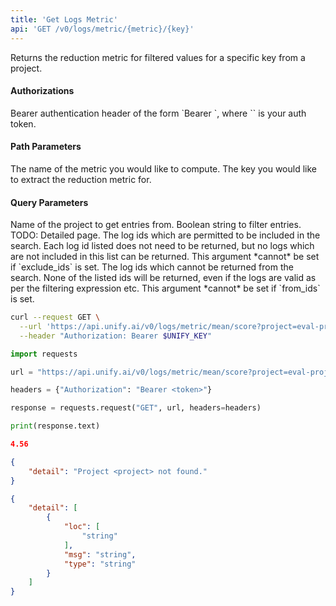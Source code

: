 ```yaml
---
title: 'Get Logs Metric'
api: 'GET /v0/logs/metric/{metric}/{key}'
---
```

Returns the reduction metric for filtered values for a specific key from a project.

#### Authorizations

<ParamField header="Authorization" type="string" required="true">
  Bearer authentication header of the form `Bearer <token>`, where `<token>` is your auth token.
</ParamField>

#### Path Parameters

<ParamField query="metric" type="string" required="true">
The name of the metric you would like to compute.
</ParamField>

<ParamField query="key" type="string" required="true">
The key you would like to extract the reduction metric for.
</ParamField>

#### Query Parameters

<ParamField query="project" type="string" required="true">
Name of the project to get entries from.
</ParamField>

<ParamField query="filter_expr" type="string | null" >
Boolean string to filter entries. TODO: Detailed page.
</ParamField>

<ParamField query="from_ids" type="array | null" >
The log ids which are permitted to be included in the search. Each log id listed does not need to be returned, but no logs which are not included in this list can be returned. This argument *cannot* be set if `exclude_ids` is set.
</ParamField>

<ParamField query="exclude_ids" type="array | null" >
The log ids which cannot be returned from the search. None of the listed ids will be returned, even if the logs are valid as per the filtering expression etc. This argument *cannot* be set if `from_ids` is set.
</ParamField>

<RequestExample>

```bash cURL
curl --request GET \
  --url 'https://api.unify.ai/v0/logs/metric/mean/score?project=eval-project&filter_expr=len(output)%20>%20200%20and%20temperature%20==%200.5&from_ids=[0,%201,%202]&exclude_ids=[0,%201,%202]' \
  --header "Authorization: Bearer $UNIFY_KEY"
```

```python Python
import requests

url = "https://api.unify.ai/v0/logs/metric/mean/score?project=eval-project&filter_expr=len(output)%20>%20200%20and%20temperature%20==%200.5&from_ids=[0,%201,%202]&exclude_ids=[0,%201,%202]"

headers = {"Authorization": "Bearer <token>"}

response = requests.request("GET", url, headers=headers)

print(response.text)
```

</RequestExample>
<ResponseExample>

```json 200
4.56
```

```json 404
{
    "detail": "Project <project> not found."
}
```

```json 422
{
    "detail": [
        {
            "loc": [
                "string"
            ],
            "msg": "string",
            "type": "string"
        }
    ]
}
```

</ResponseExample>
